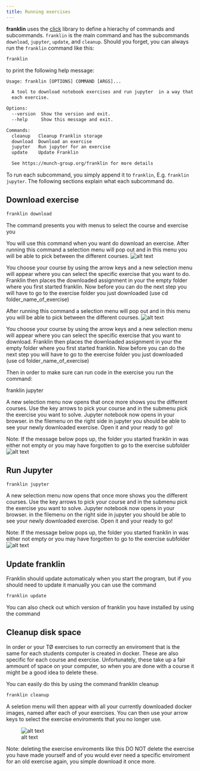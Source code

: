 ```yaml
---
title: Running exercises
---
```


**franklin** uses the [click](https://click.palletsprojects.com/en/stable/) library to define a hierachy of commands and subcommands. `franklin` is the main command and has the subcommands `download`, `jupyter`, `update`, and `cleanup`. Should you forget, you can always run the `franklin` command like this:

```.bash
franklin
```

to print the following help message:

```txt
Usage: franklin [OPTIONS] COMMAND [ARGS]...

  A tool to download notebook exercises and run jupyter  in a way that fits
  each exercise.

Options:
  --version  Show the version and exit.
  --help     Show this message and exit.

Commands:
  cleanup   Cleanup Franklin storage
  download  Download an exercise
  jupyter   Run jupyter for an exercise
  update    Update Franklin

  See https://munch-group.org/franklin for more details
```

To run each subcommand, you simply append it to `franklin`, E.g. `franklin jupyter`. The following sections explain what each subcommand do.

## Download exercise

```.bash
franklin download
```

The command presents you with menus to select the course and exercise you 


You will use this command when you want do download an exercise. After running this command a selection menu will pop out and in this menu you will be able to pick between the different courses.
![alt text](<images/Skærmbillede 2025-05-28 kl. 14.52.02.png>)

You choose your course by using the arrow keys and a new selection menu will appear where you can select the specific exercise that you want to do. Franklin then places the downloaded assignment in your the empty folder where you first started franklin. Now before you can do the next step you will have to go to the exercise folder you just downloaded (use cd folder_name_of_exercise)

After running this command a selection menu will pop out and in this menu you will be able to pick between the different courses.
![alt text](<images/Skærmbillede 2025-05-28 kl. 14.52.02.png>)

You choose your course by using the arrow keys and a new selection menu will appear where you can select the specific exercise that you want to download. Franklin then places the downloaded assignment in your the empty folder where you first started franklin. Now before you can do the next step you will have to go to the exercise folder you just downloaded (use cd folder_name_of_exercise)

Then in order to make sure can run code in the exercise you run the command:

franklin jupyter 

A new selection menu now opens that once more shows you the different courses. Use the key arrows to pick your course and in the submenu pick the exercise you want to solve. Jupyter notebook now opens in your browser. in the filemenu on the right side in jupyter you should be able to see your newly downloaded exercise. Open it and your ready to go!

Note: If the message below pops up, the folder you started franklin in was either not empty or you may have forgotten to go to the exercise subfolder![alt text](<images/Skærmbillede 2025-05-28 kl. 15.22.07.png>)

## Run Jupyter

```.bash
franklin jupyter
```

A new selection menu now opens that once more shows you the different courses. Use the key arrows to pick your course and in the submenu pick the exercise you want to solve. Jupyter notebook now opens in your browser. in the filemenu on the right side in jupyter you should be able to see your newly downloaded exercise. Open it and your ready to go!

Note: If the message below pops up, the folder you started franklin in was either not empty or you may have forgotten to go to the exercise subfolder![alt text](<images/Skærmbillede 2025-05-28 kl. 15.22.07.png>)


## Update franklin
Franklin should update automaticaly when you start the program, but if you should need to update it manually you can use the command 

```.bash
franklin update
```

You can also check out which version of franklin you have installed by using the command 

## Cleanup disk space

In order or your TØ exercises to run correctly an enviroment that is the same for each students computer is created in docker. These are also specific for each course and exercise. Unfortunately, these take up a fair ammount of space on your computer, so when you are done with a course it might be a good idea to delete these. 

You can easily do this by using the command franklin cleanup

```.bash
franklin cleanup
```

A seletion menu will then appear with all your currently downloaded docker images, named after each of your exercises. You can then use your arrow keys to select the exercise enviroments that you no longer use. 

![alt text](<images/Skærmbillede 2025-05-28 kl. 15.32.16.png>)

Note: deleting the exercise enviroments like this DO NOT delete the exercise you have made yourself and of you would ever need a specific enviroment for an old exercise again, you simple download it once more.